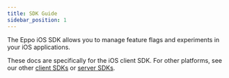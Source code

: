 ```yaml
---
title: SDK Guide
sidebar_position: 1
---
```


The Eppo iOS SDK allows you to manage feature flags and experiments in your iOS applications.

<div className="feature-card-container">
  <FeatureCard 
    title="SDK Quickstart" 
    description="Install the SDK and create a basic feature flag"
    link="/sdks/client-sdks/ios/quickstart"
    iconSrc="/img/what-is-eppo/feature-flag.svg"
  />
  
  <FeatureCard 
    title="Github"
    description="View the source code on Github."
    link="https://github.com/Eppo-exp/eppo-ios-sdk"
    iconSrc="/img/sdk-overviews/github-mark.svg"
  />
</div>

These docs are specifically for the iOS client SDK. For other platforms, see our other [client SDKs](/sdks/client-sdks) or [server SDKs](/sdks/server-sdks). 